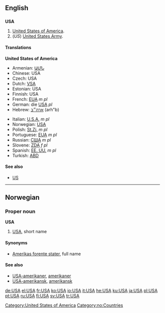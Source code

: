 {{see|usa|Usa|U.S.A.}}
==English==

==={{Initialism}}===
'''USA'''

# [[United States|United States of America]].
# (''US'') [[United States Army]].

====Translations====
'''United States of America'''
{{top}}
* Armenian: [[ԱՄՆ]]
*Chinese: USA
*Czech: USA
*Dutch: [[VSA]]
*Estonian: USA
*Finnish: USA
*French: [[EUA]] ''m pl''
*German: die [[USA#German|USA]] ''pl''
*Hebrew: [[ארה״ב]] (arh"b)
{{mid}}
*Italian: [[U.S.A.]] ''m pl''
*Norwegian: [[#Norwegian|USA]]
*Polish: [[St.Zj.]] ''m pl''
*Portuguese: [[EUA]] ''m pl''
*Russian: [[США]] ''m pl''
*Slovene: [[ZDA]] ''f pl''
*Spanish: [[EE. UU.]] ''m pl''
*Turkish: [[ABD]]
{{bottom}}

====See also====
* [[US]]

[[Category:United States of America]]

----

==Norwegian==
===Proper noun===
[[Category:no:Countries]]
'''USA'''
#[[#English|USA]], short name
====Synonyms====
*[[Amerikas forente stater]], full name
====See also====
*[[USA-amerikaner]], [[amerikaner]]
*[[USA-amerikansk]], [[amerikansk]]

[[de:USA]]
[[el:USA]]
[[fr:USA]]
[[ko:USA]]
[[io:USA]]
[[it:USA]]
[[he:USA]]
[[ku:USA]]
[[ja:USA]]
[[pl:USA]]
[[pt:USA]]
[[ru:USA]]
[[fi:USA]]
[[sv:USA]]
[[tr:USA]]